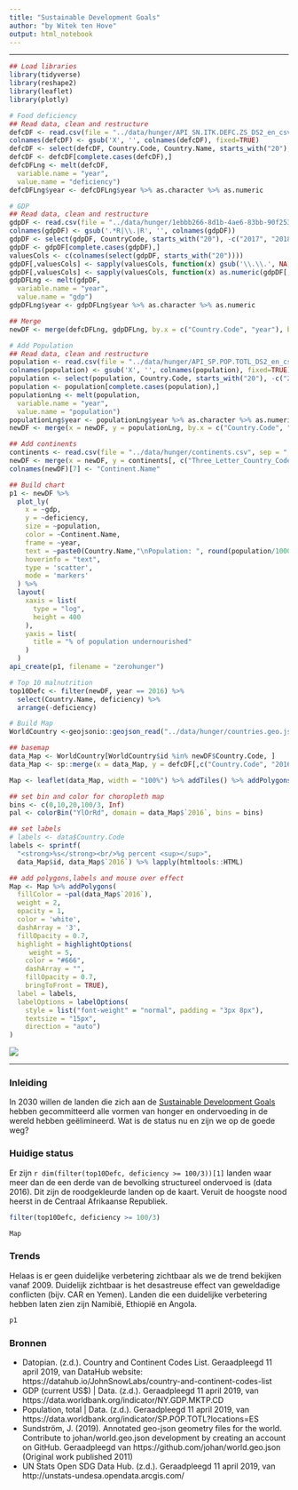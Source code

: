 ```yaml
---
title: "Sustainable Development Goals"
author: "by Witek ten Hove"
output: html_notebook
---
```


<hr>

```r
## Load libraries
library(tidyverse)
library(reshape2)
library(leaflet)
library(plotly)
```


```r
# Food deficiency
## Read data, clean and restructure
defcDF <- read.csv(file = "../data/hunger/API_SN.ITK.DEFC.ZS_DS2_en_csv_v2_10516643.csv", sep = ",", skip = 4, stringsAsFactors = FALSE)
colnames(defcDF) <- gsub('X', '', colnames(defcDF), fixed=TRUE)
defcDF <- select(defcDF, Country.Code, Country.Name, starts_with("20"), -c("2017", "2018"))
defcDF <- defcDF[complete.cases(defcDF),]
defcDFLng <- melt(defcDF,
  variable.name = "year", 
  value.name = "deficiency")
defcDFLng$year <- defcDFLng$year %>% as.character %>% as.numeric

# GDP
## Read data, clean and restructure
gdpDF <- read.csv(file = "../data/hunger/1ebbb266-8d1b-4ae6-83bb-90f2535568e6_Data.csv", sep = ",", stringsAsFactors = FALSE)
colnames(gdpDF) <- gsub('.*R|\\.|R', '', colnames(gdpDF))
gdpDF <- select(gdpDF, CountryCode, starts_with("20"), -c("2017", "2018"))
gdpDF <- gdpDF[complete.cases(gdpDF),]
valuesCols <- c(colnames(select(gdpDF, starts_with("20"))))
gdpDF[,valuesCols] <- sapply(valuesCols, function(x) gsub('\\.\\.', NA, gdpDF[,x]))
gdpDF[,valuesCols] <- sapply(valuesCols, function(x) as.numeric(gdpDF[,x]))
gdpDFLng <- melt(gdpDF,
  variable.name = "year",
  value.name = "gdp")
gdpDFLng$year <- gdpDFLng$year %>% as.character %>% as.numeric

## Merge
newDF <- merge(defcDFLng, gdpDFLng, by.x = c("Country.Code", "year"), by.y = c("CountryCode", "year")) %>% filter(year >= 2009)

# Add Population
## Read data, clean and restructure
population <- read.csv(file = "../data/hunger/API_SP.POP.TOTL_DS2_en_csv_v2_10515200.csv", sep = ",", skip = 4, stringsAsFactors = FALSE)
colnames(population) <- gsub('X', '', colnames(population), fixed=TRUE)
population <- select(population, Country.Code, starts_with("20"), -c("2017", "2018"))
population <- population[complete.cases(population),]
populationLng <- melt(population,
  variable.name = "year", 
  value.name = "population")
populationLng$year <- populationLng$year %>% as.character %>% as.numeric
newDF <- merge(x = newDF, y = populationLng, by.x = c("Country.Code", "year"), by.y = c("Country.Code", "year"))

## Add continents
continents <- read.csv(file = "../data/hunger/continents.csv", sep = ",", stringsAsFactors = FALSE) 
newDF <- merge(x = newDF, y = continents[, c("Three_Letter_Country_Code", "Continent_Name")], by.x = "Country.Code", by.y = "Three_Letter_Country_Code")
colnames(newDF)[7] <- "Continent.Name"

## Build chart
p1 <- newDF %>%
  plot_ly(
    x = ~gdp, 
    y = ~deficiency, 
    size = ~population, 
    color = ~Continent.Name, 
    frame = ~year, 
    text = ~paste0(Country.Name,"\nPopulation: ", round(population/1000000,1), "bln\nDeficiency: ", deficiency), 
    hoverinfo = "text",
    type = 'scatter',
    mode = 'markers'
  ) %>%
  layout(
    xaxis = list(
      type = "log",
      height = 400
    ),
    yaxis = list(
      title = "% of population undernourished"
    )
  )
api_create(p1, filename = "zerohunger")

# Top 10 malnutrition
top10Defc <- filter(newDF, year == 2016) %>%
  select(Country.Name, deficiency) %>%
  arrange(-deficiency)

# Build Map
WorldCountry <-geojsonio::geojson_read("../data/hunger/countries.geo.json", what = "sp", stringsAsFactors = FALSE)

## basemap
data_Map <- WorldCountry[WorldCountry$id %in% newDF$Country.Code, ]
data_Map <- sp::merge(x = data_Map, y = defcDF[,c("Country.Code", "2016")], by.x = "id", by.y = "Country.Code")

Map <- leaflet(data_Map, width = "100%") %>% addTiles() %>% addPolygons()

## set bin and color for choropleth map
bins <- c(0,10,20,100/3, Inf)
pal <- colorBin("YlOrRd", domain = data_Map$`2016`, bins = bins)

## set labels
# labels <- data$Country.Code
labels <- sprintf(
  "<strong>%s</strong><br/>%g percent <sup></sup>",
  data_Map$id, data_Map$`2016`) %>% lapply(htmltools::HTML)

## add polygons,labels and mouse over effect
Map <- Map %>% addPolygons(
  fillColor = ~pal(data_Map$`2016`),
  weight = 2,
  opacity = 1,
  color = 'white',
  dashArray = '3',
  fillOpacity = 0.7,
  highlight = highlightOptions(
     weight = 5,
    color = "#666",
    dashArray = "",
    fillOpacity = 0.7,
    bringToFront = TRUE),
  label = labels,
  labelOptions = labelOptions(
    style = list("font-weight" = "normal", padding = "3px 8px"),
    textsize = "15px",
    direction = "auto")
)
```

[![](https://www.isglobal.org/documents/10179/6939455/SDG+2+grande+en/09f80787-9980-4013-9053-81a53d313017?t=1539617604000)](https://www.undp.org/content/undp/en/home/sustainable-development-goals/goal-2-zero-hunger.html)

<hr>
### Inleiding
In 2030 willen de landen die zich aan de [Sustainable Development Goals](https://unstats.un.org/sdgs/) hebben gecommitteerd alle vormen van honger en ondervoeding in de wereld hebben geëlimineerd. Wat is de status nu en zijn we op de goede weg?

### Huidige status
Er zijn `r dim(filter(top10Defc, deficiency >= 100/3))[1]` landen waar meer dan de een derde van de bevolking structureel ondervoed is (data 2016). Dit zijn de roodgekleurde landen op de kaart. Veruit de hoogste nood heerst in de Centraal Afrikaanse Republiek.

```r
filter(top10Defc, deficiency >= 100/3)
```

```r
Map
```

### Trends
Helaas is er geen duidelijke verbetering zichtbaar als we de trend bekijken vanaf 2009. Duidelijk zichtbaar is het desastreuse effect van geweldadige conflicten (bijv. CAR en Yemen). Landen die een duidelijke verbetering hebben laten zien zijn Namibië, Ethiopië en Angola.

```r
p1
```

### Bronnen

- Datopian. (z.d.). Country and Continent Codes List. Geraadpleegd 11 april 2019, van DataHub website: https://datahub.io/JohnSnowLabs/country-and-continent-codes-list
- GDP (current US$) | Data. (z.d.). Geraadpleegd 11 april 2019, van https://data.worldbank.org/indicator/NY.GDP.MKTP.CD
- Population, total | Data. (z.d.). Geraadpleegd 11 april 2019, van https://data.worldbank.org/indicator/SP.POP.TOTL?locations=ES
- Sundström, J. (2019). Annotated geo-json geometry files for the world. Contribute to johan/world.geo.json development by creating an account on GitHub. Geraadpleegd van https://github.com/johan/world.geo.json (Original work published 2011)
- UN Stats Open SDG Data Hub. (z.d.). Geraadpleegd 11 april 2019, van http://unstats-undesa.opendata.arcgis.com/

